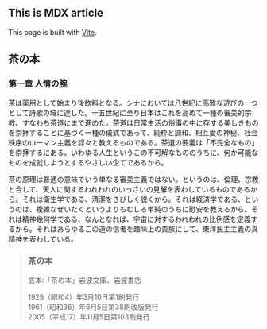 ## This is MDX article

This page is built with [Vite].

## 茶の本

### 第一章 人情の腕

茶は薬用として始まり後飲料となる。シナにおいては八世紀に高雅な遊びの一つとして詩歌の域に達した。十五世紀に至り日本はこれを高めて一種の審美的宗教、すなわち茶道にまで進めた。茶道は日常生活の俗事の中に存する美しきものを崇拝することに基づく一種の儀式であって、純粋と調和、相互愛の神秘、社会秩序のローマン主義を諄々と教えるものである。茶道の要義は「不完全なもの」を崇拝するにある。いわゆる人生というこの不可解なもののうちに、何か可能なものを成就しようとするやさしい企てであるから。

茶の原理は普通の意味でいう単なる審美主義ではない。というのは、倫理、宗教と合して、天人に関するわれわれのいっさいの見解を表わしているものであるから。それは衛生学である、清潔をきびしく説くから。それは経済学である、というのは、複雑なぜいたくというよりもむしろ単純のうちに慰安を教えるから。それは精神幾何学である、なんとなれば、宇宙に対するわれわれの比例感を定義するから。それはあらゆるこの道の信者を趣味上の貴族にして、東洋民主主義の真精神を表わしている。

> ### 茶の本
>
> 底本:「茶の本」岩波文庫、岩波書店
>
> 1929（昭和4）年3月10日第1刷発行  
> 1961（昭和36）年6月5日第38刷改版発行  
> 2005（平成17）年11月5日第103刷発行

[Vite]: https://ja.vitejs.dev/
